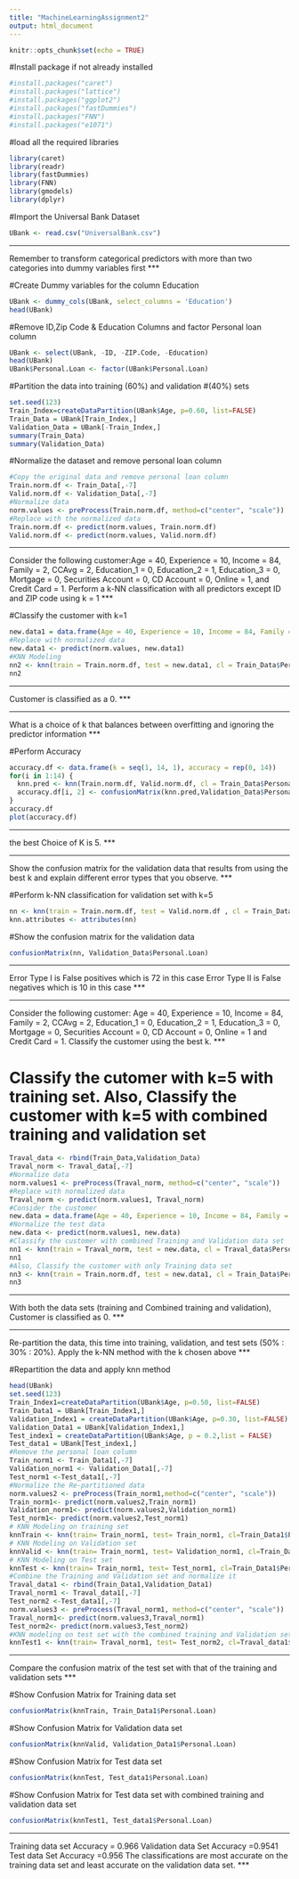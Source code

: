 ```yaml
---
title: "MachineLearningAssignment2"
output: html_document
---
```


```r
knitr::opts_chunk$set(echo = TRUE)
```

#Install package if not already installed
```r
#install.packages("caret")
#install.packages("lattice")
#install.packages("ggplot2")
#install.packages("fastDummies")
#install.packages("FNN") 
#install.packages("e1071")
```

#load all the required libraries
```r
library(caret)
library(readr)
library(fastDummies)
library(FNN)
library(gmodels)
library(dplyr)
```

#Import the Universal Bank Dataset
```r
UBank <- read.csv("UniversalBank.csv")
```


***
Remember to transform categorical predictors with more than two categories into dummy variables first
***

#Create Dummy variables for the column Education 
```r
UBank <- dummy_cols(UBank, select_columns = 'Education')
head(UBank)
```

#Remove ID,Zip Code & Education Columns and factor Personal loan column
```r
UBank <- select(UBank, -ID, -ZIP.Code, -Education)
head(UBank)
UBank$Personal.Loan <- factor(UBank$Personal.Loan)
```

#Partition the data into training (60%) and validation #(40%) sets
```r
set.seed(123)
Train_Index=createDataPartition(UBank$Age, p=0.60, list=FALSE)
Train_Data = UBank[Train_Index,] 
Validation_Data = UBank[-Train_Index,] 
summary(Train_Data)
summary(Validation_Data)
```

#Normalize the dataset and remove personal loan column
```r
#Copy the original data and remove personal loan column
Train.norm.df <- Train_Data[,-7]
Valid.norm.df <- Validation_Data[,-7]
#Normalize data
norm.values <- preProcess(Train.norm.df, method=c("center", "scale"))
#Replace with the normalized data
Train.norm.df <- predict(norm.values, Train.norm.df) 
Valid.norm.df <- predict(norm.values, Valid.norm.df)
```

***
Consider the following customer:Age = 40, Experience = 10, Income = 84, Family = 2, CCAvg = 2, Education_1 = 0, Education_2 = 1, Education_3 = 0, Mortgage = 0, Securities Account = 0, CD Account = 0, Online = 1, and Credit Card = 1. Perform a k-NN classification with all predictors except ID and ZIP code using k = 1
***

#Classify the customer with k=1
```r
new.data1 = data.frame(Age = 40, Experience = 10, Income = 84, Family = 2, CCAvg = 2,  Mortgage = 0, Securities.Account = 0 , CD.Account = 0 ,Online = 1, CreditCard = 1, Education_1 = 0, Education_2 = 1, Education_3 = 0)
#Replace with normalized data
new.data1 <- predict(norm.values, new.data1) 
#KNN Modeling
nn2 <- knn(train = Train.norm.df, test = new.data1, cl = Train_Data$Personal.Loan, k=1, prob=TRUE)
nn2
```

***
Customer is classified as a 0.
***

***
What is a choice of k that balances between overfitting and ignoring the predictor information
***

#Perform Accuracy
```r
accuracy.df <- data.frame(k = seq(1, 14, 1), accuracy = rep(0, 14))
for(i in 1:14) {
  knn.pred <- knn(Train.norm.df, Valid.norm.df, cl = Train_Data$Personal.Loan, k = i)
  accuracy.df[i, 2] <- confusionMatrix(knn.pred,Validation_Data$Personal.Loan)$overall[1] 
}
accuracy.df
plot(accuracy.df)
```

***
the best Choice of K is 5.
***

***
Show the confusion matrix for the validation data that results from using the best k and explain different error types that you observe.
***

#Perform k-NN classification for validation set with k=5
```r
nn <- knn(train = Train.norm.df, test = Valid.norm.df , cl = Train_Data$Personal.Loan, k=5, prob=TRUE)
knn.attributes <- attributes(nn)
```

#Show the confusion matrix for the validation data
```r
confusionMatrix(nn, Validation_Data$Personal.Loan)
```

***
Error Type I is False positives which is 72 in this case
Error Type II is False negatives which is 10 in this case
***

***
Consider the following customer: Age = 40, Experience = 10, Income = 84, Family = 2, CCAvg = 2, Education_1 = 0, Education_2 = 1, Education_3 = 0, Mortgage = 0, Securities Account = 0, CD Account = 0, Online = 1 and Credit Card = 1. Classify the customer using the best k.
***

# Classify the cutomer with k=5 with training set. Also, Classify the customer with k=5 with combined training and validation set
```r
Traval_data <- rbind(Train_Data,Validation_Data)
Traval_norm <- Traval_data[,-7]
#Normalize data
norm.values1 <- preProcess(Traval_norm, method=c("center", "scale"))
#Replace with normalized data
Traval_norm <- predict(norm.values1, Traval_norm) 
#Consider the customer
new.data = data.frame(Age = 40, Experience = 10, Income = 84, Family = 2, CCAvg = 2,  Mortgage = 0, Securities.Account = 0 , CD.Account = 0 ,Online = 1, CreditCard = 1, Education_1 = 0, Education_2 = 1, Education_3 = 0)
#Normalize the test data
new.data <- predict(norm.values1, new.data) 
#Classify the customer with combined Training and Validation data set
nn1 <- knn(train = Traval_norm, test = new.data, cl = Traval_data$Personal.Loan , k=5, prob=TRUE)
nn1
#Also, Classify the customer with only Training data set
nn3 <- knn(train = Train.norm.df, test = new.data1, cl = Train_Data$Personal.Loan, k=5, prob=TRUE)
nn3
```

***
With both the data sets (training and Combined training and validation), Customer is classified as 0.
***

***
Re-partition the data, this time into training, validation, and test sets (50% : 30% : 20%). Apply the k-NN method with the k chosen above
***

#Repartition the data and apply knn method
```r
head(UBank)
set.seed(123)
Train_Index1=createDataPartition(UBank$Age, p=0.50, list=FALSE)
Train_Data1 = UBank[Train_Index1,] 
Validation_Index1 = createDataPartition(UBank$Age, p=0.30, list=FALSE)
Validation_Data1 = UBank[Validation_Index1,]
Test_index1 = createDataPartition(UBank$Age, p = 0.2,list = FALSE)
Test_data1 = UBank[Test_index1,]
#Remove the personal loan column
Train_norm1 <- Train_Data1[,-7]
Validation_norm1 <- Validation_Data1[,-7]
Test_norm1 <-Test_data1[,-7]
#Normalize the Re-partitioned data
norm.values2 <- preProcess(Train_norm1,method=c("center", "scale"))
Train_norm1<- predict(norm.values2,Train_norm1)
Validation_norm1<- predict(norm.values2,Validation_norm1)
Test_norm1<- predict(norm.values2,Test_norm1)
# KNN Modeling on training set
knnTrain <- knn(train= Train_norm1, test= Train_norm1, cl=Train_Data1$Personal.Loan, k=5, prob = TRUE)
# KNN Modeling on Validation set
knnValid <- knn(train= Train_norm1, test= Validation_norm1, cl=Train_Data1$Personal.Loan, k=5, prob = TRUE)
# KNN Modeling on Test set
knnTest <- knn(train= Train_norm1, test= Test_norm1, cl=Train_Data1$Personal.Loan, k=5, prob = TRUE)
#Combine the Training and Validation set and normalize it
Traval_data1 <- rbind(Train_Data1,Validation_Data1)
Traval_norm1 <- Traval_data1[,-7]
Test_norm2 <-Test_data1[,-7]
norm.values3 <- preProcess(Traval_norm1, method=c("center", "scale"))
Traval_norm1<- predict(norm.values3,Traval_norm1)
Test_norm2<- predict(norm.values3,Test_norm2)
#KNN modeling on test set with the combined training and Validation set
knnTest1 <- knn(train= Traval_norm1, test= Test_norm2, cl=Traval_data1$Personal.Loan, k=5, prob = TRUE)
```

***
Compare the confusion matrix of the test set with that of the training and validation sets
***

#Show Confusion Matrix for Training data set
```r
confusionMatrix(knnTrain, Train_Data1$Personal.Loan)
```

#Show Confusion Matrix for Validation data set
```r
confusionMatrix(knnValid, Validation_Data1$Personal.Loan)
```

#Show Confusion Matrix for Test data set 
```r
confusionMatrix(knnTest, Test_data1$Personal.Loan)
```

#Show Confusion Matrix for Test data set with combined training and validation data set
```r
confusionMatrix(knnTest1, Test_data1$Personal.Loan)
```

***
Training data set Accuracy = 0.966
Validation data Set Accuracy =0.9541
Test data Set Accuracy =0.956
The classifications are most accurate on the training data set and least accurate on the validation data set.
***   